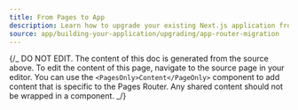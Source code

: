 ```yaml
---
title: From Pages to App
description: Learn how to upgrade your existing Next.js application from the Pages Router to the App Router.
source: app/building-your-application/upgrading/app-router-migration
---
```


{/_ DO NOT EDIT. The content of this doc is generated from the source above. To edit the content of this page, navigate to the source page in your editor. You can use the `<PagesOnly>Content</PageOnly>` component to add content that is specific to the Pages Router. Any shared content should not be wrapped in a component. _/}
